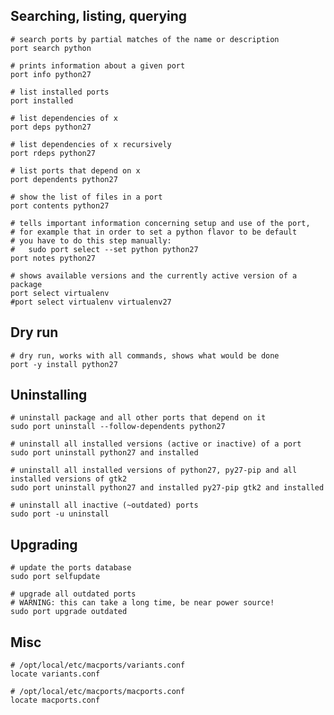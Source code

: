 == Searching, listing, querying ==

<pre>
# search ports by partial matches of the name or description
port search python

# prints information about a given port
port info python27

# list installed ports
port installed

# list dependencies of x
port deps python27

# list dependencies of x recursively
port rdeps python27

# list ports that depend on x
port dependents python27

# show the list of files in a port
port contents python27

# tells important information concerning setup and use of the port,
# for example that in order to set a python flavor to be default 
# you have to do this step manually:
#   sudo port select --set python python27
port notes python27

# shows available versions and the currently active version of a package
port select virtualenv
#port select virtualenv virtualenv27
</pre>

== Dry run ==

<pre>
# dry run, works with all commands, shows what would be done
port -y install python27
</pre>

== Uninstalling ==

<pre>
# uninstall package and all other ports that depend on it
sudo port uninstall --follow-dependents python27

# uninstall all installed versions (active or inactive) of a port
sudo port uninstall python27 and installed

# uninstall all installed versions of python27, py27-pip and all installed versions of gtk2
sudo port uninstall python27 and installed py27-pip gtk2 and installed

# uninstall all inactive (~outdated) ports
sudo port -u uninstall
</pre>

== Upgrading ==

<pre>
# update the ports database
sudo port selfupdate

# upgrade all outdated ports
# WARNING: this can take a long time, be near power source!
sudo port upgrade outdated
</pre>

== Misc ==

<pre>
# /opt/local/etc/macports/variants.conf
locate variants.conf

# /opt/local/etc/macports/macports.conf
locate macports.conf
</pre>


